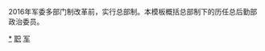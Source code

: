 {{Navbox
|name = 中国人民解放军总后勤部政治委员
|title = [[中国人民解放军]][[中国人民解放军总后勤部|总后勤部]][[政治委员]]
|image = [[File:People's_Liberation_Army_Flag_of_the_People's_Republic_of_China.svg|50px|中國人民解放軍軍旗]]

|group1 = 中国人民解放军解放军总后方勤务部政治委员<br />（1954&ndash;1960）
|state1 = uncollapsed
|list1 = [[黄克诚]]{{to}}[[余秋里]]{{to}}[[李聚奎]]

|group2 = [[中国人民解放军总后勤部]]政治委员<br />（1960&ndash;2016）
|state2 = uncollapsed
|list2 = [[李聚奎]]{{to}}[[张池明]]{{to}}[[郭林祥]]{{to}}[[王平 (1907年)|王平]]{{to}}[[洪学智]]{{to}}[[刘安元]]{{to}}[[周克玉]]{{to}}[[周坤仁]]{{to}}[[张文台]]{{to}}[[孙大发]]{{to}}[[刘源]]

}}<noinclude>
2016年军委多部门制改革前，实行总部制。本模板概括总部制下的历任总后勤部政治委员。
[[Category:中国人民解放军总后勤部政治委员|*]]
[[Category:中国人民解放军人物导航模板|职]]
[[Category:前任继任模板|军]]
</noinclude>